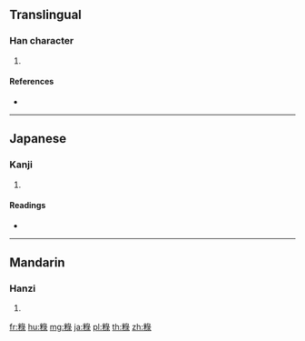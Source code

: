 {{character info/new}}
==Translingual==

===Han character===
{{Han char|rn=119|rad=米|as=08|sn=14|four=|canj=FDNME,FDVNE}}

# {{defn|Han|sort=米08}}

====References====
* {{Han ref|kx=0909.320|dkj=26979|hdz=53153.120|uh=7CB6|ud=31926}}

----

==Japanese==

===Kanji===
{{ja-kanji|grade=|rs=米08}}

# {{defn|lang=ja|sort=米08}}

====Readings====
* {{ja-readings|on=[[ろく]] (roku)|kun=[[はぜこめ]] (hazekome)|nanori=}}

----

==Mandarin==

===Hanzi===
{{cmn-hanzi|pin=[[lù]] ([[lu4]])|wg=lu<sup>4</sup>}}

# {{defn|lang=cmn|sort=米08}}

[[fr:粶]]
[[hu:粶]]
[[mg:粶]]
[[ja:粶]]
[[pl:粶]]
[[th:粶]]
[[zh:粶]]